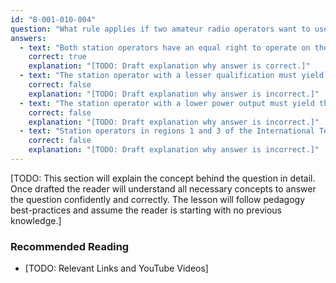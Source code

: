 ```yaml
---
id: "B-001-010-004"
question: "What rule applies if two amateur radio operators want to use the same frequency?"
answers:
  - text: "Both station operators have an equal right to operate on the frequency"
    correct: true
    explanation: "[TODO: Draft explanation why answer is correct.]"
  - text: "The station operator with a lesser qualification must yield the frequency to an operator of higher qualification"
    correct: false
    explanation: "[TODO: Draft explanation why answer is incorrect.]"
  - text: "The station operator with a lower power output must yield the frequency to the station with a higher power output"
    correct: false
    explanation: "[TODO: Draft explanation why answer is incorrect.]"
  - text: "Station operators in regions 1 and 3 of the International Telecommunication Union must yield the frequency to stations in region 2"
    correct: false
    explanation: "[TODO: Draft explanation why answer is incorrect.]"
---
```


[TODO: This section will explain the concept behind the question in detail. Once drafted the reader will understand all necessary concepts to answer the question confidently and correctly. The lesson will follow pedagogy best-practices and assume the reader is starting with no previous knowledge.]

### Recommended Reading

- [TODO: Relevant Links and YouTube Videos]
